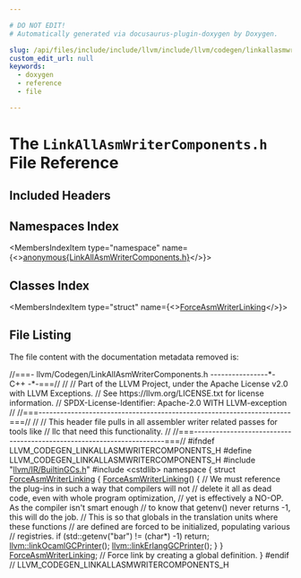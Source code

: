 ```yaml
---

# DO NOT EDIT!
# Automatically generated via docusaurus-plugin-doxygen by Doxygen.

slug: /api/files/include/include/llvm/include/llvm/codegen/linkallasmwritercomponents-h
custom_edit_url: null
keywords:
  - doxygen
  - reference
  - file

---
```





# The `LinkAllAsmWriterComponents.h` File Reference

<DoxygenPage pluginConfig={pluginConfig}>



## Included Headers

<IncludesList>
<IncludesListItem
  filePath="llvm/IR/BuiltinGCs.h"
  permalink="/docs/api/files/include/include/llvm/include/llvm/ir/builtingcs-h"
  isLocal="true" />
<IncludesListItem
  filePath="cstdlib"
  permalink=""
  isLocal="false" />
</IncludesList>

## Namespaces Index

<MembersIndex>

<MembersIndexItem
  type="namespace"
  name={<><a href="/docs/api/namespaces/anonymous-linkallasmwritercomponents-h-">anonymous&#123;LinkAllAsmWriterComponents.h&#125;</a></>}>
</MembersIndexItem>

</MembersIndex>

## Classes Index

<MembersIndex>

<MembersIndexItem
  type="struct"
  name={<><a href="/docs/api/structs/anonymous-namespace-linkallasmwritercomponents-h-/forceasmwriterlinking">ForceAsmWriterLinking</a></>}>
</MembersIndexItem>

</MembersIndex>


## File Listing

The file content with the documentation metadata removed is:

<ProgramListing>

<Link id="l00001" /><CodeLine lineNumber="1"><Highlight kind="comment">//===- llvm/Codegen/LinkAllAsmWriterComponents.h ----------------&#42;- C++ -&#42;-===//</Highlight><Highlight kind="normal"></Highlight></CodeLine>
<Link id="l00002" /><CodeLine lineNumber="2"><Highlight kind="normal"></Highlight><Highlight kind="comment">//</Highlight><Highlight kind="normal"></Highlight></CodeLine>
<Link id="l00003" /><CodeLine lineNumber="3"><Highlight kind="normal"></Highlight><Highlight kind="comment">// Part of the LLVM Project, under the Apache License v2.0 with LLVM Exceptions.</Highlight><Highlight kind="normal"></Highlight></CodeLine>
<Link id="l00004" /><CodeLine lineNumber="4"><Highlight kind="normal"></Highlight><Highlight kind="comment">// See https://llvm.org/LICENSE.txt for license information.</Highlight><Highlight kind="normal"></Highlight></CodeLine>
<Link id="l00005" /><CodeLine lineNumber="5"><Highlight kind="normal"></Highlight><Highlight kind="comment">// SPDX-License-Identifier: Apache-2.0 WITH LLVM-exception</Highlight><Highlight kind="normal"></Highlight></CodeLine>
<Link id="l00006" /><CodeLine lineNumber="6"><Highlight kind="normal"></Highlight><Highlight kind="comment">//</Highlight><Highlight kind="normal"></Highlight></CodeLine>
<Link id="l00007" /><CodeLine lineNumber="7"><Highlight kind="normal"></Highlight><Highlight kind="comment">//===----------------------------------------------------------------------===//</Highlight><Highlight kind="normal"></Highlight></CodeLine>
<Link id="l00008" /><CodeLine lineNumber="8"><Highlight kind="normal"></Highlight><Highlight kind="comment">//</Highlight><Highlight kind="normal"></Highlight></CodeLine>
<Link id="l00009" /><CodeLine lineNumber="9"><Highlight kind="normal"></Highlight><Highlight kind="comment">// This header file pulls in all assembler writer related passes for tools like</Highlight><Highlight kind="normal"></Highlight></CodeLine>
<Link id="l00010" /><CodeLine lineNumber="10"><Highlight kind="normal"></Highlight><Highlight kind="comment">// llc that need this functionality.</Highlight><Highlight kind="normal"></Highlight></CodeLine>
<Link id="l00011" /><CodeLine lineNumber="11"><Highlight kind="normal"></Highlight><Highlight kind="comment">//</Highlight><Highlight kind="normal"></Highlight></CodeLine>
<Link id="l00012" /><CodeLine lineNumber="12"><Highlight kind="normal"></Highlight><Highlight kind="comment">//===----------------------------------------------------------------------===//</Highlight><Highlight kind="normal"></Highlight></CodeLine>
<Link id="l00013" /><CodeLine lineNumber="13"><Highlight kind="normal"></Highlight></CodeLine>
<Link id="l00014" /><CodeLine lineNumber="14"><Highlight kind="normal"></Highlight><Highlight kind="preprocessor">#ifndef LLVM&#95;CODEGEN&#95;LINKALLASMWRITERCOMPONENTS&#95;H</Highlight><Highlight kind="normal"></Highlight></CodeLine>
<Link id="l00015" /><CodeLine lineNumber="15"><Highlight kind="normal"></Highlight><Highlight kind="preprocessor">#define LLVM&#95;CODEGEN&#95;LINKALLASMWRITERCOMPONENTS&#95;H</Highlight><Highlight kind="normal"></Highlight></CodeLine>
<Link id="l00016" /><CodeLine lineNumber="16"><Highlight kind="normal"></Highlight></CodeLine>
<Link id="l00017" /><CodeLine lineNumber="17"><Highlight kind="normal"></Highlight><Highlight kind="preprocessor">#include &quot;<a href="/docs/api/files/include/include/llvm/include/llvm/ir/builtingcs-h">llvm/IR/BuiltinGCs.h</a>&quot;</Highlight><Highlight kind="normal"></Highlight></CodeLine>
<Link id="l00018" /><CodeLine lineNumber="18"><Highlight kind="normal"></Highlight><Highlight kind="preprocessor">#include &lt;cstdlib&gt;</Highlight><Highlight kind="normal"></Highlight></CodeLine>
<Link id="l00019" /><CodeLine lineNumber="19"><Highlight kind="normal"></Highlight></CodeLine>
<Link id="l00020" /><CodeLine lineNumber="20" lineLink="/docs/api/namespaces/anonymous-linkallasmwritercomponents-h-"><Highlight kind="normal"></Highlight><Highlight kind="keyword">namespace </Highlight><Highlight kind="normal">&#123;</Highlight></CodeLine>
<Link id="l00021" /><CodeLine lineNumber="21" lineLink="/docs/api/structs/anonymous-namespace-linkallasmwritercomponents-h-/forceasmwriterlinking"><Highlight kind="normal">  </Highlight><Highlight kind="keyword">struct </Highlight><Highlight kind="normal"><a href="/docs/api/structs/anonymous-namespace-linkallasmwritercomponents-h-/forceasmwriterlinking/#a80639e251445fbfce76f508f9e8e8e9b">ForceAsmWriterLinking</a> &#123;</Highlight></CodeLine>
<Link id="l00022" /><CodeLine lineNumber="22" lineLink="/docs/api/structs/anonymous-namespace-linkallasmwritercomponents-h-/forceasmwriterlinking/#a80639e251445fbfce76f508f9e8e8e9b"><Highlight kind="normal">    <a href="/docs/api/structs/anonymous-namespace-linkallasmwritercomponents-h-/forceasmwriterlinking/#a80639e251445fbfce76f508f9e8e8e9b">ForceAsmWriterLinking</a>() &#123;</Highlight></CodeLine>
<Link id="l00023" /><CodeLine lineNumber="23"><Highlight kind="normal">      </Highlight><Highlight kind="comment">// We must reference the plug-ins in such a way that compilers will not</Highlight><Highlight kind="normal"></Highlight></CodeLine>
<Link id="l00024" /><CodeLine lineNumber="24"><Highlight kind="normal">      </Highlight><Highlight kind="comment">// delete it all as dead code, even with whole program optimization,</Highlight><Highlight kind="normal"></Highlight></CodeLine>
<Link id="l00025" /><CodeLine lineNumber="25"><Highlight kind="normal">      </Highlight><Highlight kind="comment">// yet is effectively a NO-OP. As the compiler isn&#39;t smart enough</Highlight><Highlight kind="normal"></Highlight></CodeLine>
<Link id="l00026" /><CodeLine lineNumber="26"><Highlight kind="normal">      </Highlight><Highlight kind="comment">// to know that getenv() never returns -1, this will do the job.</Highlight><Highlight kind="normal"></Highlight></CodeLine>
<Link id="l00027" /><CodeLine lineNumber="27"><Highlight kind="normal">      </Highlight><Highlight kind="comment">// This is so that globals in the translation units where these functions</Highlight><Highlight kind="normal"></Highlight></CodeLine>
<Link id="l00028" /><CodeLine lineNumber="28"><Highlight kind="normal">      </Highlight><Highlight kind="comment">// are defined are forced to be initialized, populating various</Highlight><Highlight kind="normal"></Highlight></CodeLine>
<Link id="l00029" /><CodeLine lineNumber="29"><Highlight kind="normal">      </Highlight><Highlight kind="comment">// registries.</Highlight><Highlight kind="normal"></Highlight></CodeLine>
<Link id="l00030" /><CodeLine lineNumber="30"><Highlight kind="normal">      </Highlight><Highlight kind="keywordflow">if</Highlight><Highlight kind="normal"> (std::getenv(</Highlight><Highlight kind="stringliteral">&quot;bar&quot;</Highlight><Highlight kind="normal">) != (</Highlight><Highlight kind="keywordtype">char</Highlight><Highlight kind="normal">&#42;) -1)</Highlight></CodeLine>
<Link id="l00031" /><CodeLine lineNumber="31"><Highlight kind="normal">        </Highlight><Highlight kind="keywordflow">return</Highlight><Highlight kind="normal">;</Highlight></CodeLine>
<Link id="l00032" /><CodeLine lineNumber="32"><Highlight kind="normal"></Highlight></CodeLine>
<Link id="l00033" /><CodeLine lineNumber="33"><Highlight kind="normal">      <a href="/docs/api/namespaces/llvm/#ab9662f6c26920237f3dd13a8f508039b">llvm::linkOcamlGCPrinter</a>();</Highlight></CodeLine>
<Link id="l00034" /><CodeLine lineNumber="34"><Highlight kind="normal">      <a href="/docs/api/namespaces/llvm/#a2e68a405a95c7bb76fcf4f73be046e8e">llvm::linkErlangGCPrinter</a>();</Highlight></CodeLine>
<Link id="l00035" /><CodeLine lineNumber="35"><Highlight kind="normal"></Highlight></CodeLine>
<Link id="l00036" /><CodeLine lineNumber="36"><Highlight kind="normal">    &#125;</Highlight></CodeLine>
<Link id="l00037" /><CodeLine lineNumber="37" lineLink="/docs/api/namespaces/anonymous-linkallasmwritercomponents-h-/#aebc5e31e068137578110af3990519f38"><Highlight kind="normal">  &#125; <a href="/docs/api/namespaces/anonymous-linkallasmwritercomponents-h-/#aebc5e31e068137578110af3990519f38">ForceAsmWriterLinking</a>; </Highlight><Highlight kind="comment">// Force link by creating a global definition.</Highlight><Highlight kind="normal"></Highlight></CodeLine>
<Link id="l00038" /><CodeLine lineNumber="38"><Highlight kind="normal">&#125;</Highlight></CodeLine>
<Link id="l00039" /><CodeLine lineNumber="39"><Highlight kind="normal"></Highlight></CodeLine>
<Link id="l00040" /><CodeLine lineNumber="40"><Highlight kind="normal"></Highlight><Highlight kind="preprocessor">#endif </Highlight><Highlight kind="comment">// LLVM&#95;CODEGEN&#95;LINKALLASMWRITERCOMPONENTS&#95;H</Highlight><Highlight kind="normal"></Highlight></CodeLine>

</ProgramListing>

</DoxygenPage>
